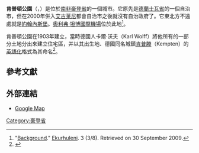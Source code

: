 {{expand language|en|time=2015-02-09T07:47:11+00:00}}
{{Infobox settlement
| name                    = 肯普顿公园
| native_name             = Kempton Park
| image_skyline           = Kempton Park CBD.jpg
| image_caption           = 肯普頓公園的中心商務區
| pushpin_map             = South Africa
| coordinates             = {{coord|26|6|S|28|14|E|region:ZA|display=inline,title}}
| subdivision_type        = 国家
| subdivision_name        = [[南非|南非]]
| subdivision_type1       = 省
| subdivision_name1       = [[豪登省|豪登省]]
| subdivision_type2       = 地區
| subdivision_type3       = 地方政府
| subdivision_name3       = [[艾古萊尼大都會自治市|艾古萊尼]]
| subdivision_type4       = Main Place
| established_title       = 建立
| established_date        = 1903
| leader_title            = Councillor
| area_footnotes          = <ref name="census2011">{{cite web |url=http://census2011.adrianfrith.com/place/797006 |title=Main Place Kempton Park |work=Census 2011 |access-date=2019-03-28 |archive-date=2021-01-18 |archive-url=https://web.archive.org/web/20210118074611/https://census2011.adrianfrith.com/place/797006 |dead-url=no }}</ref>
| area_total_km2          = 149.05
| population_footnotes    = <ref name="census2011" />
| population_total        = 171575
| population_as_of        = 2011
| population_density_km2  = auto
<!-- demographics (section 1) -->
| demographics_type1      = 民族（2011）
| demographics1_footnotes = <ref name="census2011" />
| demographics1_title1    = [[班圖人|非洲黑人]]
| demographics1_info1     = 46.6%
| demographics1_title2    = [[有色人|有色人]]
| demographics1_info2     = 2.3%
| demographics1_title3    = [[印度裔南非人|印度裔]]/{{link-en|亞裔南非人|Asian South African|亞裔}}
| demographics1_info3     = 3.3%
| demographics1_title4    = [[南非白人|白人]]
| demographics1_info4     = 46.9%
| demographics1_title5    = 其他
| demographics1_info5     = 0.9%
<!-- demographics (section 2) -->
| demographics_type2      = [[母語|母語]]（2011）
| demographics2_footnotes = <ref name="census2011" />
| demographics2_title1    = [[南非語|南非語]]
| demographics2_info1     = 35.0%
| demographics2_title2    = [[南非英语|英语]]
| demographics2_info2     = 26.2%
| demographics2_title3    = [[祖鲁语|祖鲁语]]
| demographics2_info3     = 8.6%
| demographics2_title4    = [[北索托語|北索托語]]
| demographics2_info4     = 7.8%
| demographics2_title5    = 其他
| demographics2_info5     = 22.4%
<!-- blank fields (section 2) -->
<!-- Other information -->
| timezone1               = [[南非標準時間|SAST]]
| utc_offset1             = +2
| postal_code_type        = {{link-en|南非郵遞區號列表|List of postal codes in South Africa|郵遞區號}}（街道）
| postal_code             = 1619
| postal2_code_type       = [[郵政信箱|郵政信箱]]
| postal2_code            = 1620
| area_code_type          = {{link-en|南非電話區號|Telephone numbers in South Africa|電話區號}}
| area_code               = 010
}}
'''肯普頓公園'''（{{lang-af|Kemptonpark}}，{{lang-en|Kempton Park}}）是位於[[南非|南非]][[豪登省|豪登省]]的一個城市。它原先是[[德蘭士瓦省|德蘭士瓦省]]的一個自治市，但在2000年併入[[艾古莱尼|艾古莱尼]]都會自治市之後就沒有自治政府了。它東北方不遠處就是[[約翰內斯堡|約翰內斯堡]]。[[奧利弗·坦博國際機場|奧利弗·坦博國際機場]]位於此地<ref name="Airportconfirm">"[http://www.ekurhuleni.com/component/option,com_docman/task,doc_download/gid,428/ Background]{{dead link|date=2018年1月 |bot=InternetArchiveBot |fix-attempted=yes }}." [[Ekurhuleni|Ekurhuleni]]. 3 (3/8). Retrieved on 30 September 2009.</ref>。

肯普頓公園在1903年建立，當時德國人卡爾·沃夫（Karl Wolff）將他所有的一部分土地分出來建立住宅區，并以其出生地、德國同名城鎮[[肯普滕|肯普滕]]（Kempten）的[[英語化|英語化]]格式為其命名<ref>{{cite book|last=Raper|first=R.E.|title=Dictionary of Southern African Place Names|publisher=HSRC|url=http://www.archive.org/stream/DictionaryOfSouthernAfricanPlaceNames/SaPlaceNames#page/n245/mode/2up|accessdate=6 February 2011}}</ref>。

==參考文獻==
{{Reflist|2}}

==外部連結==
{{Commonscat|Kempton Park, Gauteng|肯普頓公園 (豪登省)}}

*[http://maps.google.com/maps?&ll=-26.144800,28.182249&spn=0.059279,0.080316&t=k&hl=en Google Map]

{{Authority control}}
[[Category:豪登省|Category:豪登省]]